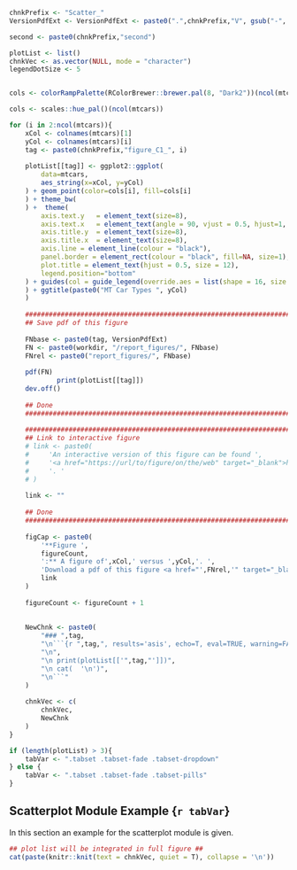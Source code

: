 <!-- Scatterplot Module -->
<!-- Set the chnkPrefix to make all chunks unique in the overall folder -->
```{r first_chunk, echo=TRUE, eval=TRUE, warning=FALSE}
chnkPrefix <- "Scatter_"
VersionPdfExt <- VersionPdfExt <- paste0(".",chnkPrefix,"V", gsub("-", "", Sys.Date()), ".pdf")

second <- paste0(chnkPrefix,"second")

```


```{r scatter_second_chunk, echo=TRUE, eval=TRUE, warning=FALSE}

plotList <- list()
chnkVec <- as.vector(NULL, mode = "character")
legendDotSize <- 5


cols <- colorRampPalette(RColorBrewer::brewer.pal(8, "Dark2"))(ncol(mtcars))

cols <- scales::hue_pal()(ncol(mtcars))

for (i in 2:ncol(mtcars)){
    xCol <- colnames(mtcars)[1]
    yCol <- colnames(mtcars)[i]
    tag <- paste0(chnkPrefix,"figure_C1_", i)
    
    plotList[[tag]] <- ggplot2::ggplot(
        data=mtcars, 
        aes_string(x=xCol, y=yCol)
    ) + geom_point(color=cols[i], fill=cols[i]
    ) + theme_bw(
    ) +  theme(
        axis.text.y   = element_text(size=8),
        axis.text.x   = element_text(angle = 90, vjust = 0.5, hjust=1, size=8),
        axis.title.y  = element_text(size=8),
        axis.title.x  = element_text(size=8),
        axis.line = element_line(colour = "black"),
        panel.border = element_rect(colour = "black", fill=NA, size=1),
        plot.title = element_text(hjust = 0.5, size = 12),
        legend.position="bottom"
    ) + guides(col = guide_legend(override.aes = list(shape = 16, size = legendDotSize))    
    ) + ggtitle(paste0("MT Car Types ", yCol)
    )
    
    ###########################################################################
    ## Save pdf of this figure                                               ##
    
    FNbase <- paste0(tag, VersionPdfExt)
    FN <- paste0(workdir, "/report_figures/", FNbase)
    FNrel <- paste0("report_figures/", FNbase)
            
    pdf(FN)
            print(plotList[[tag]])
    dev.off()
    
    ## Done                                                                  ##
    ###########################################################################
    
    ###########################################################################
    ## Link to interactive figure                                            ##
    # link <- paste0(
    #     'An interactive version of this figure can be found ', 
    #     '<a href="https://url/to/figure/on/the/web" target="_blank">here</a>', 
    #     '. '
    # )
    
    link <- ""
    
    ## Done                                                                  ##
    ###########################################################################
    
    figCap <- paste0(
        '**Figure ',
        figureCount,
        ':** A figure of',xCol,' versus ',yCol,'. ',
        'Download a pdf of this figure <a href="',FNrel,'" target="_blank">here</a>. ',
        link
    )
    
    figureCount <- figureCount + 1
    
    
    NewChnk <- paste0(
        "### ",tag,
        "\n```{r ",tag,", results='asis', echo=T, eval=TRUE, warning=FALSE, fig.cap='",figCap,"'}\n",
        "\n",
        "\n print(plotList[['",tag,"']])",
        "\n cat(  '\n')",
        "\n```"   
    )
    
    chnkVec <- c(
        chnkVec,
        NewChnk
    )
}

if (length(plotList) > 3){
    tabVar <- ".tabset .tabset-fade .tabset-dropdown"
} else {
    tabVar <- ".tabset .tabset-fade .tabset-pills"
}

```

## Scatterplot Module Example {`r tabVar`}
In this section an example for the scatterplot module is given.

```{r scatter_final, echo=TRUE, eval=TRUE, warning=FALSE, results="asis"}
## plot list will be integrated in full figure ##
cat(paste(knitr::knit(text = chnkVec, quiet = T), collapse = '\n'))
```